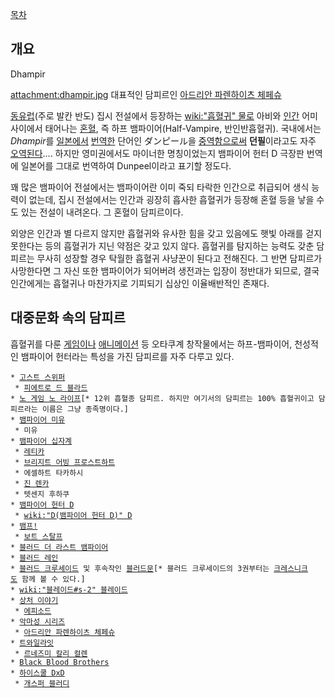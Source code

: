 [[목차]]

== 개요 ==
Dhampir

attachment:dhampir.jpg
대표적인 담피르인 [[아드리안 파렌하이츠 체페슈]]

[[동유럽]](주로 발칸 반도) 집시 전설에서 등장하는 [[wiki:"흡혈귀" 물로]] 아비와 [[인간]] 어미 사이에서 태어나는 [[혼혈]], 즉 하프 뱀파이어(Half-Vampire, 반인반흡혈귀). 국내에서는 ''Dhampir''를 [[일본]]에서 [[번역]]한 단어인 ダンピール을 [[중역]]함으로써 '''던필'''이라고도 자주 [[오역]]된다.... 하지만 영미권에서도 마이너한 명칭이었는지 뱀파이어 헌터 D 극장판 번역에 일본어를 그대로 번역하여 Dunpeel이라고 표기할 정도다.

꽤 많은 뱀파이어 전설에서는 뱀파이어란 이미 죽되 타락한 인간으로 취급되어 생식 능력이 없는데, 집시 전설에서는 인간과 굉장히 흡사한 흡혈귀가 등장해 혼혈 등을 낳을 수도 있는 전설이 내려온다. 그 혼혈이 담피르이다. 

외양은 인간과 별 다르지 않지만 흡혈귀와 유사한 힘을 갖고 있음에도 햇빛 아래를 걷지 못한다는 등의 흡혈귀가 지닌 약점은 갖고 있지 않다. 흡혈귀를 탐지하는 능력도 갖춘 담피르는 무사히 성장할 경우 탁월한 흡혈귀 사냥꾼이 된다고 전해진다. 그 반면 담피르가 사망한다면 그 자신 또한 뱀파이어가 되어버려 생전과는 입장이 정반대가 되므로, 결국 인간에게는 흡혈귀나 마찬가지로 기피되기 십상인 이율배반적인 존재다.

== 대중문화 속의 담피르 ==
흡혈귀를 다룬 [[게임]]이나 [[애니메이션]] 등 오타쿠계 창작물에서는 하프-뱀파이어, 천성적인 뱀파이어 헌터라는 특성을 가진 담피르를 자주 다루고 있다.

 * [[고스트 스위퍼]]
  * [[피에트로 드 블라드]]
 * [[노 게임 노 라이프]][* 12위 흡혈종 담피르. 하지만 여기서의 담피르는 100% 흡혈귀이고 담피르라는 이름은 그냥 종족명이다.]
 * [[뱀파이어 미유]]
  * 미유
 * [[뱀파이어 십자계]]
  * [[레티카]]
  * [[브리지트 어빙 프로스트하트]]
  * 에셀하트 타카하시
  * [[진 렌카]]
  * 텟센지 후하쿠
 * [[뱀파이어 헌터 D]]
  * [[wiki:"D(뱀파이어 헌터 D)" D]]
 * [[뱀프!]]
  * [[보트 스탈프]]
 * [[블러드 더 라스트 뱀파이어]]
 * [[블러드 레인]]
 * [[블러드 크루세이드]] 및 후속작인 [[블러드문]][* 블러드 크루세이드의 3권부터는 [[크레스니크]]도 함께 볼 수 있다.]
 * [[wiki:"블레이드#s-2" 블레이드]]
 * [[상처 이야기]]
  * [[에피소드]]
 * [[악마성 시리즈]]
  * [[아드리안 파렌하이츠 체페슈]]
 * [[트와일라잇]]
  * [[르네즈미 칼리 컬렌]]
 * [[Black Blood Brothers]]
 * [[하이스쿨 DxD]]
  * [[개스퍼 블러디]]
